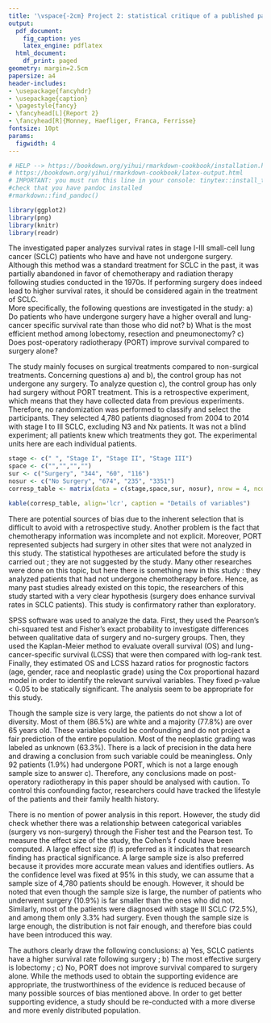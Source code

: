 ```yaml
---
title: '\vspace{-2cm} Project 2: statistical critique of a published paper'
output:
  pdf_document:
    fig_caption: yes
    latex_engine: pdflatex
  html_document:
    df_print: paged
geometry: margin=2.5cm
papersize: a4
header-includes:
- \usepackage{fancyhdr}
- \usepackage{caption}
- \pagestyle{fancy}
- \fancyhead[L]{Report 2}
- \fancyhead[R]{Monney, Haefliger, Franca, Ferrisse}
fontsize: 10pt
params:
  figwidth: 4
---
```


```r
# HELP --> https://bookdown.org/yihui/rmarkdown-cookbook/installation.html
# https://bookdown.org/yihui/rmarkdown-cookbook/latex-output.html
# IMPORTANT: you must run this line in your console: tinytex::install_tinytex()
#check that you have pandoc installed
#rmarkdown::find_pandoc()
```

```{=latex}
\thispagestyle{fancy}
```
```r
library(ggplot2)
library(png)
library(knitr)
library(readr)
```

```{=html}
<!--
1. Briefly give the biomedical background for the paper. What question/hypothesis is being investigated? 
  - What question(s) does the study address?
  - Is the study exploratory or confirmatory?
-->
```
\vspace{-1.5cm}

The investigated paper analyzes survival rates in stage I-III small-cell lung cancer (SCLC) patients who have and have not undergone surgery. Although this method was a standard treatment for SCLC in the past, it was partially abandoned in favor of chemotherapy and radiation therapy following studies conducted in the 1970s. If performing surgery does indeed lead to higher survival rates, it should be considered again in the treatment of SCLC.\
More specifically, the following questions are investigated in the study: a) Do patients who have undergone surgery have a higher overall and lung-cancer specific survival rate than those who did not? b) What is the most efficient method among lobectomy, resection and pneumonectomy? c) Does post-operatory radiotherapy (PORT) improve survival compared to surgery alone?

```{=html}
<!-- 
2. What data are collected (include how many individuals, what variables)? ok
  - Is this study an experiment or an observational study (who decides who gets the treatment)? ok
  - What is the ‘treatment’? (Is there a treatment?) How many treatments are there? ok
  - Is there a control group? Is a placebo used for the control group? ok
  
  - What are the experimental units?
  - What is the experimental design?
  - Are data values measured or self-reported?
-->
```
The study mainly focuses on surgical treatments compared to non-surgical treatments. Concerning questions a) and b), the control group has not undergone any surgery. To analyze question c), the control group has only had surgery without PORT treatment. This is a retrospective experiment, which means that they have collected data from previous experiments. Therefore, no randomization was performed to classify and select the participants. They selected 4,780 patients diagnosed from 2004 to 2014 with stage I to III SCLC, excluding N3 and Nx patients. It was not a blind experiment; all patients knew which treatments they got. The experimental units here are each individual patients.

```r
stage <- c(" ", "Stage I", "Stage II", "Stage III")
space <- c("","","","")
sur <- c("Surgery", "344", "60", "116")
nosur <- c("No Surgery", "674", "235", "3351")
corresp_table <- matrix(data = c(stage,space,sur, nosur), nrow = 4, ncol = 4)

kable(corresp_table, align='lcr', caption = "Details of variables")
```

```{=html}
<!-- 
3. What analyses were carried out? Are these analyses appropriate for the problem? 
  - (If controlled experiment) Is the experiment run blind? Double-blind?
  -  (If controlled experiment) Is the experiment randomized? (Is the assignment to the treatment
group or control group governed by a chance procedure, rather than by judgement or a haphazard
procedure?) 
  - What potential sources of bias are there? ok
  - Is the study exploratory or confirmatory? ok
  - Are the statistical hypotheses articulated before the study is carried out, or are they suggested
by the study? ok
  - How are the data analyzed? ok
  - Is the analysis appropriate for the design? ~~~~
-->
```
There are potential sources of bias due to the inherent selection that is difficult to avoid with a retrospective study. Another problem is the fact that chemotherapy information was incomplete and not explicit. Moreover, PORT represented subjects had surgery in other sites that were not analyzed in this study. The statistical hypotheses are articulated before the study is carried out ; they are not suggested by the study. Many other researches were done on this topic, but here there is something new in this study : they analyzed patients that had not undergone chemotherapy before. Hence, as many past studies already existed on this topic, the researchers of this study started with a very clear hypothesis (surgery does enhance survival rates in SCLC patients). This study is confirmatory rather than exploratory.

SPSS software was used to analyze the data. First, they used the Pearson's chi-squared test and Fisher's exact probability to investigate differences between qualitative data of surgery and no-surgery groups. Then, they used the Kaplan-Meier method to evaluate overall survival (OS) and lung-cancer-specific survival (LCSS) that were then compared with log-rank test. Finally, they estimated OS and LCSS hazard ratios for prognostic factors (age, gender, race and neoplastic grade) using the Cox proportional hazard model in order to identify the relevant survival variables. They fixed p-value \< 0.05 to be statically significant. The analysis seem to be appropriate for this study.

```{=html}
<!-- 
4. What other analyses should have been done (or might have been done but not shown)? Explain.
  - What confounding factors may be involved?
  - Are any confounding factors controlled for?
-->
```
Though the sample size is very large, the patients do not show a lot of diversity. Most of them (86.5%) are white and a majority (77.8%) are over 65 years old. These variables could be confounding and do not project a fair prediction of the entire population. Most of the neoplastic grading was labeled as unknown (63.3%). There is a lack of precision in the data here and drawing a conclusion from such variable could be meaningless. Only 92 patients (1.9%) had undergone PORT, which is not a large enough sample size to answer c). Therefore, any conclusions made on post-operatory radiotherapy in this paper should be analysed with caution. To control this confounding factor, researchers could have tracked the lifestyle of the patients and their family health history.

```{=html}
<!-- 
5. Is there any mention of power of the analyses? How would you go about trying to estimate power? 
  - Is there adequate power? Is the sample size appropriate for the stated aims?
-->
```
There is no mention of power analysis in this report. However, the study did check whether there was a relationship between categorical variables (surgery vs non-surgery) through the Fisher test and the Pearson test. To measure the effect size of the study, the Cohen's f could have been computed. A large effect size (f) is preferred as it indicates that research finding has practical significance. A large sample size is also preferred because it provides more accurate mean values and identifies outliers. As the confidence level was fixed at 95% in this study, we can assume that a sample size of 4,780 patients should be enough. However, it should be noted that even though the sample size is large, the number of patients who underwent surgery (10.9%) is far smaller than the ones who did not. Similarly, most of the patients were diagnosed with stage III SCLC (72.5%), and among them only 3.3% had surgery. Even though the sample size is large enough, the distribution is not fair enough, and therefore bias could have been introduced this way.

```{=html}
<!--
6. What conclusions do the authors draw? Are these conclusions substantiated by the results? Explain 
  - Does the study adequately address the question(s) it attempts to answer? (Can the question(s)
possibly be answered by this study?) 
  - In light of your answers to the above, does the evidence support the conclusions?
-->
```
The authors clearly draw the following conclusions: a) Yes, SCLC patients have a higher survival rate following surgery ; b) The most effective surgery is lobectomy ; c) No, PORT does not improve survival compared to surgery alone. While the methods used to obtain the supporting evidence are appropriate, the trustworthiness of the evidence is reduced because of many possible sources of bias mentioned above. In order to get better supporting evidence, a study should be re-conducted with a more diverse and more evenly distributed population.
